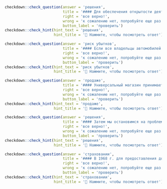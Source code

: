 ```r
checkdown::check_question(answer = 'решения', 
                          title = '#### Для обеспечения открытости деятельности институтов управления нужно создать действенные каналы влияния регионального сообщества на принимаемые ____________ (**решение**) через публичные обсуждения.',
                          right = 'все верно!', 
                          wrong = 'к сожалению нет, попробуйте еще раз...',
                          button_label = 'проверить')
checkdown::check_hint(hint_text = 'решения',
                      hint_title = '🔎 Нажмите, чтобы посмотреть ответ')
```

```r
checkdown::check_question(answer = 'риск убытков', 
                          title = '#### Если все владельцы автомобилей будут обязаны застраховаться от несчастного случая, то в конечном итоге они и будут принимать на себя весь ____________ (**риск, убыток**) автомобильных аварий, выплачивая более высокие страховые взносы.',
                          right = 'все верно!', 
                          wrong = 'к сожалению нет, попробуйте еще раз...',
                          button_label = 'проверить')
checkdown::check_hint(hint_text = 'риск убытков',
                      hint_title = '🔎 Нажмите, чтобы посмотреть ответ')
```

```r
checkdown::check_question(answer = 'продаже', 
                          title = '#### Универсальный магазин принимает решение о ____________ (**продажа**) детской мебели.',
                          right = 'все верно!', 
                          wrong = 'к сожалению нет, попробуйте еще раз...',
                          button_label = 'проверить')
checkdown::check_hint(hint_text = 'продаже',
                      hint_title = '🔎 Нажмите, чтобы посмотреть ответ')
```

```r
checkdown::check_question(answer = 'решения', 
                          title = '#### Затем мы остановимся на проблеме, связанной с механизмом общественного принятия решения, которая заключается в том, что все стороны имеют стимул оказывать влияние на принимаемые ____________ (**решение**) с учетом своих интересов.',
                          right = 'все верно!', 
                          wrong = 'к сожалению нет, попробуйте еще раз...',
                          button_label = 'проверить')
checkdown::check_hint(hint_text = 'решения',
                      hint_title = '🔎 Нажмите, чтобы посмотреть ответ')
```

```r
checkdown::check_question(answer = 'страховании', 
                          title = '#### В 1968 г. для предоставления доступного страхования от наводнений в том числе, в зонах с повышенным риском опасности наводнений, Конгрессом США был принят закон о ____________ (**страхование**) от наводнений (National Flood Insurance Act) и была создана Национальная программа страхования наводнений (NFIP).',
                          right = 'все верно!', 
                          wrong = 'к сожалению нет, попробуйте еще раз...',
                          button_label = 'проверить')
checkdown::check_hint(hint_text = 'страховании',
                      hint_title = '🔎 Нажмите, чтобы посмотреть ответ')
```

